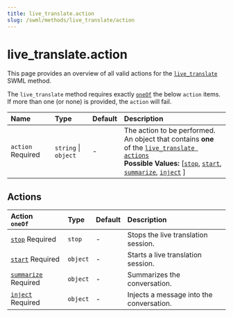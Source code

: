 ```yaml
---
title: live_translate.action
slug: /swml/methods/live_translate/action
---
```


# live_translate.action
This page provides an overview of all valid actions for the [`live_translate`](../) SWML method.

The `live_translate` method requires exactly [`oneOf`](https://json-schema.org/understanding-json-schema/reference/combining)
the below `action` items. If more than one (or none) is provided, the `action` will fail.

| Name                                                    | Type                 | Default | Description                                                                                                                                                                                                                                     |
|:--------------------------------------------------------|:---------------------|:--------|:------------------------------------------------------------------------------------------------------------------------------------------------------------------------------------------------------------------------------------------------|
| `action` <span className="required-arg">Required</span> | `string` \| `object` | -       | The action to be performed.<br/>An object that contains **one** of the [`live_translate actions`](#actions)<br />**Possible Values:** [[`stop`](./stop.mdx), [`start`](./start.mdx), [`summarize`](./summarize.mdx), [`inject`](./inject.mdx) ] |



## **Actions**

| Action <br />`oneOf`                                                          | Type     | Default | Description                              |
|:------------------------------------------------------------------------------|:---------|:--------|:-----------------------------------------|
| [`stop`](./stop.mdx) <span className="required-arg">Required</span>           | `stop`   | -       | Stops the live translation session.      |
| [`start`](./start.mdx) <span className="required-arg">Required</span>         | `object` | -       | Starts a live translation session.       |
| [`summarize`](./summarize.mdx) <span className="required-arg">Required</span> | `object` | -       | Summarizes the conversation.             |
| [`inject`](./inject.mdx) <span className="required-arg">Required</span>       | `object` | -       | Injects a message into the conversation. |
